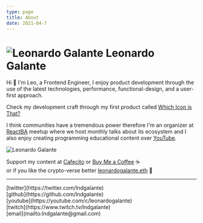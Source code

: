 ```yaml
---
type: page
title: About
date: 2021-04-7
---
```


# ![Leonardo Galante](/images/lg.png) Leonardo Galante

Hi 👋 I'm Leo, a Frontend Engineer, I enjoy product development through the use of the latest technologies, performance, functional-design, and a user-first approach.

Check my development craft through my first product called [Which Icon is That?](https://www.whichiconisthat.com)

I think communities have a tremendous power therefore I'm an organizer at [ReactBA](https://www.meetup.com/es-ES/React-en-Buenos-Aires) meetup where we host monthly talks about its ecosystem and I also enjoy creating programming educational content over [YouTube](https://youtube.com/c/leonardogalante).

<img src="/images/cover.jpg" alt="Leonardo Galante" className="cover" />

Support my content at
[Cafecito](https://cafecito.app/leonardogalante) or [Buy Me a Coffee](https://www.buymeacoffee.com/lndgalant) ☕️ <br />or if you like the crypto-verse better [leonardogalante.eth](https://tipeth.xyz/leonardogalante.eth) 🚀

---

<div>
  [twitter](https://twitter.com/lndgalante)
  <br />
  [github](https://github.com/lndgalante)
  <br />
  [youtube](https://youtube.com/c/leonardogalante)
  <br />
  [twitch](https://www.twitch.tv/lndgalante)
  <br />
  [email](mailto:lndgalante@gmail.com)
</div>

